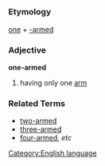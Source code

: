 =={{en}}==
[[Category:English language]]
===Etymology===
[[one]] + [[-armed]]
===Adjective===
'''one-armed'''

#having only one [[arm]]
===Related Terms===
*[[two-armed]]
*[[three-armed]]
*[[four-armed]], ''etc''